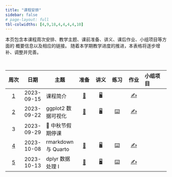 ```yaml
---
title: "课程安排"
sidebar: false
# page-layout: full
tbl-colwidths: [4,9,18,4,4,4,4,10]
---
```


:::{.callout-note}
本页包含本课程周次安排、教学主题、课前准备、讲义、课后作业、小组项目等方面的
概要信息以及相应的链接。
随着本学期教学进度的推进，本表格将逐步增补、调整并完善。
:::

<br>

:::{.column-body}

|  周次  |  日期  |主题    |  准备  |  讲义  |  练习  |  作业  |  小组项目  |
|:------:|:------:|--------|:------:|:------:|:------:|:------:|:-----------|
| [1](/weeks/week-01.qmd)  | 2023-09-15  | 课程简介           | [📖](/weeks/week-01.qmd#课前准备) | [🖥️](/slides/lec-01/L01_Introduction.html "第1讲 课程简介") |   | [✍️](/hw/hw-01.qmd "课后作业") |  |
| [2](/weeks/week-02.qmd)  | 2023-09-22  | ggplot2 数据可视化 | [📖](/weeks/week-02.qmd#课前准备) | [🖥️](/slides/lec-02/L02_Visualization.html "第2讲 ggplot2数据可视化")| [⌨️](/weeks/week-02.qmd#随堂练习) | [✍️](/hw/hw-02.qmd "课后作业") |   |
| 3  | 2023-09-29 | 🥮 中秋节假期停课 |   |  |   |   |   |
| [4](/weeks/week-04.qmd)  | 2023-10-08  | rmarkdown 与 Quarto | [📖](/weeks/week-04.qmd#课前准备) | [🖥️](/slides/lec-03/L03_Quarto.html "第3讲 rmarkdown与Quarto")| [⌨️](/weeks/week-04.qmd#随堂练习) | [✍️](/hw/hw-03.qmd "课后作业") |   |
| [5](/weeks/week-05.qmd)  | 2023-10-13 | dplyr 数据处理 I | [📖](/weeks/week-05.qmd#课前准备) | [🖥️](/slides/lec-04/L04_Transformation.html "第4讲 dplyr数据处理")| [⌨️](/weeks/week-05.qmd#随堂练习) | [✍️](/hw/hw-04.qmd "课后作业") |   |

:::

<!-- 👨‍🏫 ⏳   🏆  🐝 进行中 -->

